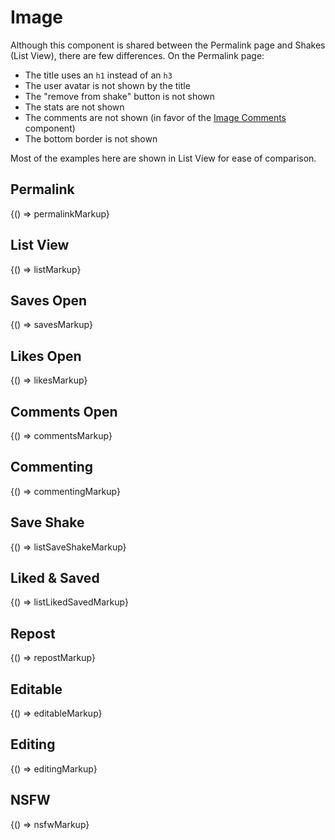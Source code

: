 
<Meta title="Legacy/Components/Image" />

# Image

Although this component is shared between the Permalink page and Shakes (List View), there are few differences. On the Permalink page:

- The title uses an `h1` instead of an `h3`
- The user avatar is not shown by the title
- The "remove from shake" button is not shown
- The stats are not shown
- The comments are not shown (in favor of the [Image Comments](/?path=/docs/legacy-components-image-comments--comment) component)
- The bottom border is not shown

Most of the examples here are shown in List View for ease of comparison.

## Permalink

<Preview>
  <Story name="Permalink" height="800px">
    {() => permalinkMarkup}
  </Story>
</Preview>

## List View

<Preview>
  <Story name="List View" height="800px">
    {() => listMarkup}
  </Story>
</Preview>

## Saves Open

<Preview>
  <Story name="Saves Open" height="850px">
    {() => savesMarkup}
  </Story>
</Preview>

## Likes Open

<Preview>
  <Story name="Likes Open" height="900px">
    {() => likesMarkup}
  </Story>
</Preview>

## Comments Open

<Preview>
  <Story name="Comments Open" height="900px">
    {() => commentsMarkup}
  </Story>
</Preview>

## Commenting

<Preview>
  <Story name="Commenting" height="1000px">
    {() => commentingMarkup}
  </Story>
</Preview>

## Save Shake

<Preview>
  <Story name="Save Shake" height="900px">
    {() => listSaveShakeMarkup}
  </Story>
</Preview>

## Liked & Saved

<Preview>
  <Story name="Liked & Saved" height="900px">
    {() => listLikedSavedMarkup}
  </Story>
</Preview>

## Repost

<Preview>
  <Story name="Repost" height="900px">
    {() => repostMarkup}
  </Story>
</Preview>

## Editable

<Preview>
  <Story name="Editable" height="900px">
    {() => editableMarkup}
  </Story>
</Preview>

## Editing

<Preview>
  <Story name="Editing" height="1000px">
    {() => editingMarkup}
  </Story>
</Preview>

## NSFW

<Preview>
  <Story name="NSFW" height="1200px">
    {() => nsfwMarkup}
  </Story>
</Preview>
